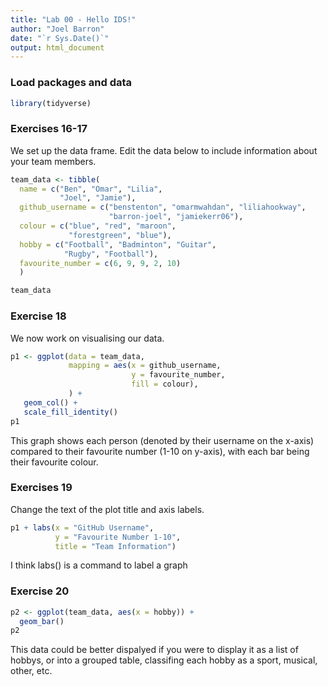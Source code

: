 ```yaml
---
title: "Lab 00 - Hello IDS!"
author: "Joel Barron"
date: "`r Sys.Date()`"
output: html_document
---
```


### Load packages and data

```r
library(tidyverse) 
```

### Exercises 16-17

We set up the data frame. Edit the data below to include information about your team members.

```r
team_data <- tibble(
  name = c("Ben", "Omar", "Lilia", 
           "Joel", "Jamie"),
  github_username = c("benstenton", "omarmwahdan", "liliahookway", 
                      "barron-joel", "jamiekerr06"), 
  colour = c("blue", "red", "maroon", 
             "forestgreen", "blue"),
  hobby = c("Football", "Badminton", "Guitar", 
            "Rugby", "Football"),
  favourite_number = c(6, 9, 9, 2, 10)
  )

team_data
```

### Exercise 18

We now work on visualising our data. 

```r
p1 <- ggplot(data = team_data, 
             mapping = aes(x = github_username, 
                           y = favourite_number,
                           fill = colour), 
             ) +
   geom_col() +
   scale_fill_identity()
p1
```


This graph shows each person (denoted by their username on the x-axis) compared to their favourite number (1-10 on y-axis), with each bar being their favourite colour.

### Exercises 19

Change the text of the plot title and axis labels.

```r
p1 + labs(x = "GitHub Username", 
          y = "Favourite Number 1-10",
          title = "Team Information")
```

I think labs() is a command to label a graph

### Exercise 20

```r
p2 <- ggplot(team_data, aes(x = hobby)) +
  geom_bar()
p2
```

This data could be better dispalyed if you were to display it as a list of hobbys, or into a grouped table, classifing each hobby as a sport, musical, other, etc.
